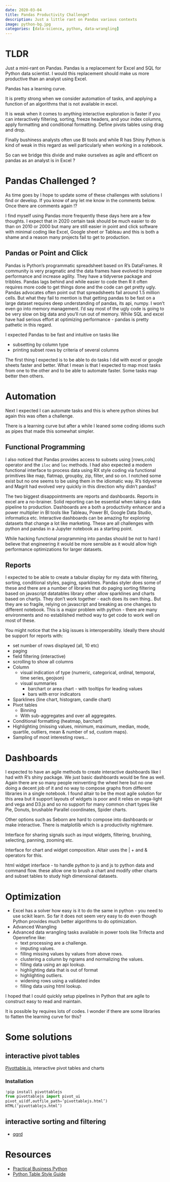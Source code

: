 ```yaml
---
date: 2020-03-04
title: Pandas Productivity Challenge?
description: Just a little rant on Pandas various contexts
image: python-bg.jpg
categories: [data-science, python, data-wrangling] 
---
```


# TLDR

Just a mini-rant on Pandas. Pandas is a replacement for Excel and SQL for Python data scientist. I would this replacement should make us more productive than an analyst using Excel. 

Pandas has a learning curve.

It is pretty strong when we consider automation of tasks, and applying a function of an algorithms that is not available in excel. 

It is weak when it comes to anything interactive exploration is faster if you can interactively filtering, sorting, freeze headers, and your index columns, apply formatting and conditional formatting. Define pivots tables using drag and drop. 

Finally bushiness analysts often use BI tools and while R has Shiny Python is kind of weak in this regard as well particularly when working in a notebook.

So can we bridge this divide and make ourselves as agile and efficent on pandas as an analyst is in Excel ?

# Pandas Challenged ?
As time goes by I hope to update some of these challenges with solutions I find or develop. If you know of any let me know in the comments below. Once there are comments again !?

I find myself using Pandas more frequently these days here are a few thoughts. I expect that in 2020 certain task should be much easier to do than on 2010 or 2000 but many are still easier in point and click software with minimal coding like Excel, Google sheet or Tableau and this is both a shame and a reason many projects fail to get to production.

## Pandas or Point and Click

Pandas is Python's programmatic spreadsheet based on R's DataFrames. R community is very pragmatic and the data frames have evolved to improve performance and increase agility. They have a tidyverse package and tribbles. Pandas lags behind and while easier to code then R it often requires more code to get things done and the code can get pretty ugly. Pandas advocates often point out that spreadsheets fail around 1.5 million cells. But what they fail to mention is that getting pandas to be fast on a large dataset requires deep understanding of pandas, its api, numpy. I won't even go into memory management. I'd say most of the ugly code is going to be very slow on big data and you'll run out of memory. While SQL and excel have had serious effort at optimizing performance - pandas is pretty pathetic in this regard.

I expected Pandas to be fast and intuitive on tasks like

* subsetting by column type
* printing subset rows by criteria of several columns

The first thing I expected is to be able to do tasks I did with excel or google sheets faster and better. What I mean is that I expected to map most tasks from one to the other and to be able to automate faster. Some tasks map better then others.

# Automation

Next I expected I can automate tasks and this is where python shines but again this was often a challenge.

There is a learning curve but after a while I leaned some coding idioms such as pipes that made this somewhat simpler.

## Functional Programming

I also noticed that Pandas provides access to subsets using [rows,cols] operator and the `iloc` and `loc` methods.  I had also expected a modern functional interface to process data using RX style coding via functional primitives like map, flatmap, groupby, zip, filter, and so on. I notched some exist but no one seems to be using them in the idiomatic way. R's tidyverse and Magrit had evolved very quickly in this direction why didn't pandas?

The two biggest disappointments are reports and dashboards.  Reports in excel are a no-brainer. Solid reporting can be essential when taking a data pipeline to production. Dashboards are a both a productivity enhancer and a power multiplier in BI tools like Tableau, Power BI, Google Data Studio, informatica etc. Interactive dashboards can be amazing for exploring datasets that change a lot like marketing. These are all challenges with python and pandas in a Jupyter notebook as a starting point.

While hacking functional programming into pandas should be not to hard I believe that engineering it would be more sensible as it would allow high performance optimizations for larger datasets.

## Reports

I expected to be able to create a tabular display for my data with filtering, sorting, conditional styles, paging, sparklines. Pandas styler does some of these and there are a number of libraries that do paging sorting filtering based on javascript datatables library other allow sparklines and charts based on chartjs. They don't work together - each does its own thing.. But they are so fragile, relying on javascript and breaking as one changes to different notebook. This is a major problem with python - there are many environments and no established method way to get code to work well on most of these.

You might notice that the a big issues is interoperability. Ideally there should be support for reports with:

- set number of rows displayed (all, 10 etc)
- paging 
- field filtering (interactive)
- scrolling to show all columns
- Column
    - visual indication of type (numeric, categorical, ordinal, temporal, time series, geojson)
    - visual summaries
        - barchart or area chart - with tooltips for leading values
        - bars with error indicators
- Sparklines (line chart, histogram, candle chart)
- Pivot tables
    - Binning
    - With sub-aggregates and over all aggregates.
- Conditional formatting (heatmap, barchart)
- Highlighting (missing values, minimum, maximum, median, mode, quartile, outliers, mean &  number of sd, custom maps).
- Sampling of most interesting rows...

# Dashboards

I expected to have an agile methods to create interactive dashboards like I had with R's shiny package. We just basic dashboards would be fine as well. Again there are so many people reinventing the wheel here but no one doing a decent job of it and no way to compose graphs from different libraries in a single notebook. 
I found altair to be the most agile solution for this area but it support layouts of widgets is poor and it relies on vega-light and vega and D3.js and so no support for many common chart types like Pie, Donuts, brushable Parallel coordinates, Spider charts.

Other options such as Seborn are hard to compose into dashboards or make interactive. There is matplotlib which is a productivity nightmare. 

Interface for sharing signals such as input widgets, filtering, brushing,  selecting, panning, zooming etc.

Interface for chart and widget composition. Altair uses the | + and  & operators for this.

html widget interface - to handle python to js and js to python data and command flow.
these allow one to brush a chart and modify other charts and subset tables to study high dimensional datasets.

# Optimization

- Excel has a solver how easy is it to do the same in python - you need to use scikit learn. So far it does not seem very easy to do even though 
Python provides much better algorithms to do optimization.
- Advanced Wrangling
- Advanced data wrangling tasks available in power tools like Trifecta and Openrefine like:
  - text processing are a challenge.
  - imputing values. 
  - filling missing values by values from above rows.
  - clustering a column by ngrams and normalizing the values.
  - filling data using an api lookup.
  - highlighting data that is out of format
  - highlighting outliers.
  - widening rows using a validated index
  - filling data using html lookup.

I hoped that I could quickly setup pipelines in Python that are agile to construct easy to read and maintain. 

It is possible by requires lots of codes. I wonder if there are some libraries to flatten the learning curve for this?

# Some solutions

## interactive pivot tables

[Pivottable.js](), interactive pivot tables and charts

### Installation

``` python
!pip install pivottablejs
from pivottablejs import pivot_ui
pivot_ui(df,outfile_path=’pivottablejs.html’)
HTML(‘pivottablejs.html’)
```

## interactive sorting and filtering

- [qgrd](https://github.com/quantopian/qgrid)

# Resources

- [Practical Business Python](https://pbpython.com/)
- [Python Table Style Guide](https://pandas.pydata.org/pandas-docs/stable/user_guide/style.html)
